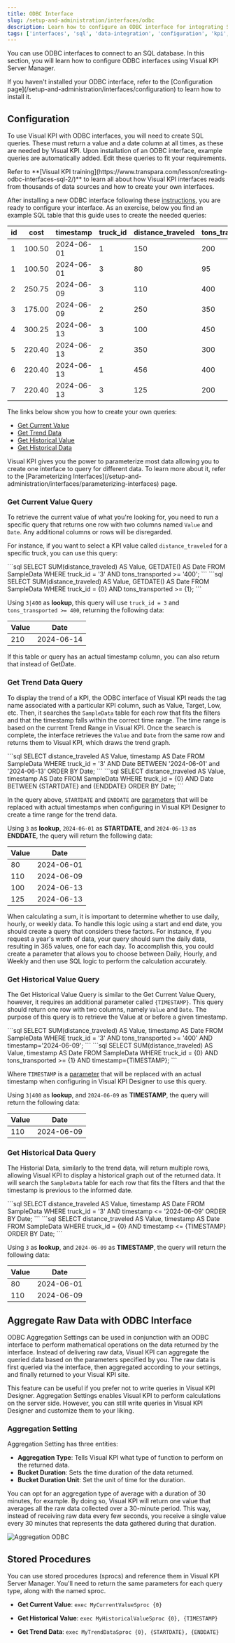 ```yaml
---
title: ODBC Interface
slug: /setup-and-administration/interfaces/odbc
description: Learn how to configure an ODBC interface for integrating SQL databases with Visual KPI, including query creation, parameterization, trend and historical data, and aggregation settings.
tags: ['interfaces', 'sql', 'data-integration', 'configuration', 'kpi', 'parameterization', 'administrator']
---
```


<head>
  <title>ODBC Interface</title>
  <meta name="keywords" content="odbc interface, sql database, data integration, configuration, kpi interface, parameterization, trend data, historical data, aggregation, stored procedures"/>
</head>

You can use ODBC interfaces to connect to an SQL database. In this section, you will learn how to configure ODBC interfaces using Visual KPI Server Manager.

<Callout type="warning" title="Installing interfaces">
If you haven't installed your ODBC interface, refer to the [Configuration page](/setup-and-administration/interfaces/configuration) to learn how to install it.
</Callout>

## Configuration

To use Visual KPI with ODBC interfaces, you will need to create SQL queries. These must return a value and a date column at all times, as these are needed by Visual KPI. Upon installation of an ODBC interface, example queries are automatically added. Edit these queries to fit your requirements.

<Callout type="training" title="Training">
Refer to **[Visual KPI training](https://www.transpara.com/lesson/creating-odbc-interfaces-sql-2/)** to learn all about how Visual KPI interfaces reads from thousands of data sources and how to create your own interfaces.
</Callout>

After installing a new ODBC interface following these [instructions](/setup-and-administration/interfaces/configuration), you are ready to configure your interface. As an exercise, below you find an example SQL table that this guide uses to create the needed queries:

| id  | cost   | timestamp  | truck_id   | distance_traveled      | tons_transported |
|-----|--------|------------|------------|------------------------|------------------|
| 1   | 100.50 | 2024-06-01 | 1          | 150                    | 200              |
| 1   | 100.50 | 2024-06-01 | 3          | 80                     | 95               |
| 2   | 250.75 | 2024-06-09 | 3          | 110                    | 400              |
| 3   | 175.00 | 2024-06-09 | 2          | 250                    | 350              |
| 4   | 300.25 | 2024-06-13 | 3          | 100                    | 450              |
| 5   | 220.40 | 2024-06-13 | 2          | 350                    | 300              |
| 6   | 220.40 | 2024-06-13 | 1          | 456                    | 400              |
| 7   | 220.40 | 2024-06-13 | 3          | 125                    | 200              |

The links below show you how to create your own queries:

- [Get Current Value](#get-current-value-query)
- [Get Trend Data](#get-trend-data-query)
- [Get Historical Value](#get-historical-value-query)
- [Get Historical Data](#get-historical-data-query)

<Callout type="info" title="Parameterizing your queries">
Visual KPI gives you the power to parameterize most data allowing you to create one interface to query for different data. To learn more about it, refer to the [Parameterizing Interfaces](/setup-and-administration/interfaces/parameterizing-interfaces) page.
</Callout>

### Get Current Value Query

To retrieve the current value of what you're looking for, you need to run a specific query that returns one row with two columns named `Value` and `Date`. Any additional columns or rows will be disregarded.

For instance, if you want to select a KPI value called `distance_traveled` for a specific truck, you can use this query:

<Tabs>
  <TabItem value="Hard coded" label="Hard coded">
  ```sql
    SELECT SUM(distance_traveled) AS Value,
    GETDATE() AS Date
    FROM SampleData
    WHERE truck_id = '3'
    AND tons_transported >= '400';
  ```
  </TabItem>
  <TabItem value="Parameterized" label="Parameterized" default>
  ```sql
    SELECT SUM(distance_traveled) AS Value,
    GETDATE() AS Date
    FROM SampleData
    WHERE truck_id = {0}
    AND tons_transported >= {1};
  ```
  </TabItem>
</Tabs>

Using `3|400` as **lookup**, this query will use `truck_id = 3` and `tons_transported >= 400`, returning the following data:

| Value | Date       |
|-------|------------|
| 210   | 2024-06-14 |

<Callout type="info">
If this table or query has an actual timestamp column, you can also return that instead of GetDate.
</Callout>

### Get Trend Data Query

To display the trend of a KPI, the ODBC interface of Visual KPI reads the tag name associated with a particular KPI column, such as Value, Target, Low, etc. Then, it searches the `SampleData` table for each row that fits the filters and that the timestamp falls within the correct time range. The time range is based on the current Trend Range in Visual KPI. Once the search is complete, the interface retrieves the `Value` and `Date` from the same row and returns them to Visual KPI, which draws the trend graph.

<Tabs>
  <TabItem value="Hard coded" label="Hard coded">
  ```sql
  SELECT distance_traveled AS Value,
  timestamp AS Date
  FROM SampleData
  WHERE truck_id = '3'
  AND Date BETWEEN '2024-06-01' and '2024-06-13'
  ORDER BY Date;
  ```
  </TabItem>
  <TabItem value="Parameterized" label="Parameterized" default>
  ```sql
  SELECT distance_traveled AS Value,
  timestamp AS Date
  FROM SampleData
  WHERE truck_id = {0}
  AND Date BETWEEN {STARTDATE} and {ENDDATE}
  ORDER BY Date;
  ```
  </TabItem>
</Tabs>

In the query above, `STARTDATE` and `ENDDATE` are [parameters](/setup-and-administration/interfaces/parameterizing-interfaces) that will be replaced with actual timestamps when configuring in Visual KPI Designer to create a time range for the trend data.

Using `3` as **lookup**, `2024-06-01` as **STARTDATE**, and `2024-06-13` as **ENDDATE**, the query will return the following data:

| Value | Date       |
|-------|------------|
| 80    | 2024-06-01 |
| 110   | 2024-06-09 |
| 100   | 2024-06-13 |
| 125   | 2024-06-13 |

<Callout type="warning" title="Using the correct data type">
When calculating a sum, it is important to determine whether to use daily, hourly, or weekly data. To handle this logic using a start and end date, you should create a query that considers these factors. For instance, if you request a year's worth of data, your query should sum the daily data, resulting in 365 values, one for each day. To accomplish this, you could create a parameter that allows you to choose between Daily, Hourly, and Weekly and then use SQL logic to perform the calculation accurately.
</Callout>

### Get Historical Value Query

The Get Historical Value Query is similar to the Get Current Value Query, however, it requires an additional parameter called `{TIMESTAMP}`. This query should return one row with two columns, namely `Value` and `Date`. The purpose of this query is to retrieve the Value at or before a given timestamp.

<Tabs>
  <TabItem value="Hard coded" label="Hard coded">
  ```sql
    SELECT SUM(distance_traveled) AS Value,
    timestamp AS Date
    FROM SampleData
    WHERE truck_id = '3' AND tons_transported >= '400'
    AND timestamp='2024-06-09';
  ```
  </TabItem>
  <TabItem value="Parameterized" label="Parameterized" default>
  ```sql
    SELECT SUM(distance_traveled) AS Value,
    timestamp AS Date
    FROM SampleData
    WHERE truck_id = {0} AND tons_transported >= {1}
    AND timestamp={TIMESTAMP};
  ```
  </TabItem>
</Tabs>

Where `TIMESTAMP` is a [parameter](/setup-and-administration/interfaces/parameterizing-interfaces) that will be replaced with an actual timestamp when configuring in Visual KPI Designer to use this query.

Using `3|400` as **lookup**, and `2024-06-09` as **TIMESTAMP**, the query will return the following data:

| Value | Date       |
|-------|------------|
| 110   | 2024-06-09 |


### Get Historical Data Query

The Historial Data, similarly to the trend data, will return multiple rows, allowing Visual KPI to display a historical graph out of the returned data. It will search the `SampleData` table for each row that fits the filters and that the timestamp is previous to the informed date.

<Tabs>
  <TabItem value="Hard coded" label="Hard coded">
  ```sql
  SELECT distance_traveled AS Value,
  timestamp AS Date
  FROM SampleData
  WHERE truck_id = '3'
  AND timestamp <= '2024-06-09'
  ORDER BY Date;
  ```
  </TabItem>
  <TabItem value="Parameterized" label="Parameterized" default>
  ```sql
  SELECT distance_traveled AS Value,
  timestamp AS Date
  FROM SampleData
  WHERE truck_id = {0}
  AND timestamp <= {TIMESTAMP}
  ORDER BY Date;
  ```
  </TabItem>
</Tabs>

Using `3` as **lookup**, and `2024-06-09` as **TIMESTAMP**, the query will return the following data:

| Value | Date       |
|-------|------------|
| 80    | 2024-06-01 |
| 110   | 2024-06-09 |

## Aggregate Raw Data with ODBC Interface

ODBC Aggregation Settings can be used in conjunction with an ODBC interface to perform mathematical operations on the data returned by the interface. Instead of delivering raw data, Visual KPI can aggregate the queried data based on the parameters specified by you. The raw data is first queried via the interface, then aggregated according to your settings, and finally returned to your Visual KPI site.

This feature can be useful if you prefer not to write queries in Visual KPI Designer. Aggregation Settings enables Visual KPI to perform calculations on the server side. However, you can still write queries in Visual KPI Designer and customize them to your liking.

### Aggregation Setting

Aggregation Setting has three entities:

- **Aggregation Type**: Tells Visual KPI what type of function to perform on the returned data.
- **Bucket Duration**: Sets the time duration of the data returned.
- **Bucket Duration Unit**: Set the unit of time for the duration.

You can opt for an aggregation type of average with a duration of 30 minutes, for example. By doing so, Visual KPI will return one value that averages all the raw data collected over a 30-minute period. This way, instead of receiving raw data every few seconds, you receive a single value every 30 minutes that represents the data gathered during that duration.

<Image src="media/setup-and-administration/interfaces/working-with-interfaces/odbc/aggregation-odbc.png" alt="Aggregation ODBC"/>

## Stored Procedures

You can use stored procedures (sprocs) and reference them in Visual KPI Server Manager. You'll need to return the same parameters for each query type, along with the named sproc.

- **Get Current Value**: `exec MyCurrentValueSproc {0}`

- **Get Historical Value**: `exec MyHistoricalValueSproc {0}, {TIMESTAMP}`

- **Get Trend Data**: `exec MyTrendDataSproc {0}, {STARTDATE}, {ENDDATE}`